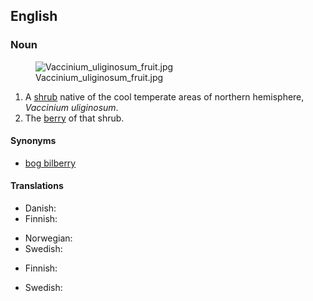 {{wikipedia|vaccinium uliginosum}}
==English==

===Noun===
[[File:Vaccinium_uliginosum_fruit.jpg|thumb|right]]

{{en-noun|sg=[[northern]] [[bilberry]]|northern bilberries}}

# A [[shrub]] native of the cool temperate areas of northern hemisphere, ''Vaccinium uliginosum''.
# The [[berry]] of that shrub.

====Synonyms====
*[[bog bilberry]]

====Translations====
{{trans-top|shrub}}
* Danish: {{t|da|mose-bølle}}
* Finnish: {{t-|fi|juolukka}}
{{trans-mid}}
* Norwegian: {{t|no|blokkebær|n}}
* Swedish: {{t+|sv|odon|n}}
{{trans-bottom}}

{{trans-top|berry}}
*Finnish: {{t-|fi|juolukka}}
{{trans-mid}}
* Swedish: {{t+|sv|odon|n}}
{{trans-bottom}}